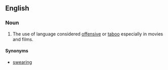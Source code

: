==English==

===Noun===
{{en-noun|-|sg=[[strong]] [[language]]}}

# The use of language considered [[offensive]] or [[taboo]] especially in movies and films.

====Synonyms====
*[[swearing]]